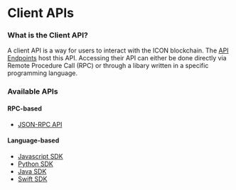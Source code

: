 # Client APIs

### What is the Client API?

A client API is a way for users to interact with the ICON blockchain. The [API Endpoints](../../concepts/network/api-endpoints.md) host this API. Accessing their API can either be done directly via Remote Procedure Call (RPC) or through a libary written in a specific programming language.

### Available APIs

#### RPC-based

* [JSON-RPC API](client-apis/json-rpc-api)

#### Language-based

* [Javascript SDK](client-apis/javascript-sdk)
* [Python SDK](client-apis/python-sdk/)
* [Java SDK](client-apis/java-sdk)
* [Swift SDK](client-apis/swift-sdk)

